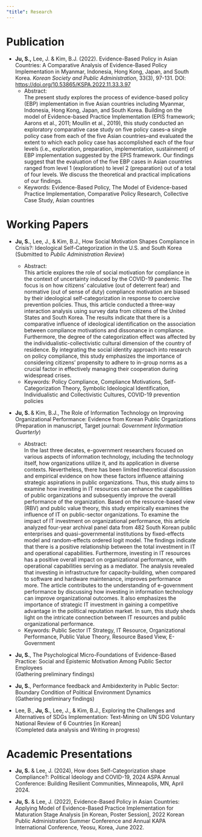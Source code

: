 ```yaml
---
"title": Research
---
```


# Publication

::: justify
-  **Ju, S.,** Lee, J. & Kim, B.J. (2022). Evidence-Based Policy in Asian Countries: A Comparative Analysis of Evidence-Based Policy Implementation in Myanmar, Indonesia, Hong Kong, Japan, and South Korea. *Korean Society and Public Administration*, 33(3), 97-131. DOI: <https://doi.org/10.53865/KSPA.2022.11.33.3.97>
    -   Abstract: <br> The present study explores the process of evidence-based policy (EBP) implementation in five Asian countries including Myanmar, Indonesia, Hong Kong, Japan, and South Korea. Building on the model of Evidence-based Practice Implementation (EPIS framework; Aarons et al., 2011; Moullin et al., 2019), this study conducted an exploratory comparative case study on five policy cases--a single policy case from each of the five Asian countries--and evaluated the extent to which each policy case has accomplished each of the four levels (i.e., exploration, preparation, implementation, sustainment) of EBP implementation suggested by the EPIS framework. Our findings suggest that the evaluation of the five EBP cases in Asian countries ranged from level 1 (exploration) to level 2 (preparation) out of a total of four levels. We discuss the theoretical and practical implications of our findings.
    - Keywords: Evidence-Based Policy, The Model of Evidence-based Practice Implementation, Comparative Policy
Research, Collective Case Study, Asian countries 
:::

# Working Papers

::: justify
- **Ju, S.**, Lee, J., & Kim, B.J., How Social Motivation Shapes Compliance in Crisis?: Ideological Self-Categorization in the U.S. and South Korea <br>
(Submitted to *Public Administration Review*)
    - Abstract: <br> This article explores the role of social motivation for compliance in the context of uncertainty induced by the COVID-19 pandemic. The focus is on how citizens' calculative (out of deterrent fear) and normative (out of sense of duty) compliance motivation are biased by their ideological self-categorization in response to coercive prevention policies. Thus, this article conducted a three-way interaction analysis using survey data from citizens of the United States and South Korea. The results indicate that there is a comparative influence of ideological identification on the association between compliance motivations and dissonance in compliance. Furthermore, the degree of the categorization effect was affected by the individualistic-collectivistic cultural dimension of the country of residence. By integrating the social identity approach into research on policy compliance, this study emphasizes the importance of considering citizens' propensity to adhere to in-group norms as a crucial factor in effectively managing their cooperation during widespread crises. 
    - Keywords: Policy Compliance, Compliance Motivations, Self-Categorization Theory, Symbolic Ideological Identification, Individualistic and Collectivistic Cultures, COVID-19 prevention policies
    
    
- **Ju, S. **& Kim, B.J., The Role of Information Technology on Improving Organizational Performance: Evidence from Korean Public Organizations <br>
(Preparation in manuscript, Target journal: *Government Information Quarterly*)  
    - Abstract: <br> In the last three decates, e-government researchers focused on various aspects of information technology, including the technology itself, how organizations utilize it, and its application in diverse contexts. Nevertheless, there has been limited theoretical discussion and empirical evidence on how these factors influence attaining strategic aspirations in public organizations. Thus, this study aims to examine how investing in IT resources can enhance the capabilities of public organizations and subsequently improve the overall performance of the organization. Based on the resource-based view (RBV) and public value theory, this study empirically examines the influence of IT on public-sector organizations. To examine the impact of IT investment on organizational performance, this article analyzed four-year archival panel data from 482 South Korean public enterprises and quasi-governmental institutions by fixed-effects model and random-effects ordered logit model. The findings indicate that there is a positive relationship between the total investment in IT and operational capabilities. Furthermore, investing in IT resources has a positive overall impact on organizational performance, with operational capabilities serving as a mediator. The analysis revealed that investing in infrastructure for capacity-building, when compared to software and hardware maintenance, improves performance more. The article contributes to the understanding of e-government performance by discussing how investing in information technology can improve organizational outcomes. It also emphasizes the importance of strategic IT investment in gaining a competitive advantage in the political reputation market. In sum, this study sheds light on the intricate connection between IT resources and public organizational performance.
    - Keywords: Public Sector IT Strategy, IT Resource, Organizational Performance, Public Value Theory, Resource Based View, E-Government
    
- **Ju, S.**, The Psychological Micro-Foundations of Evidence-Based Practice: Social and Epistemic Motivation Among Public Sector Employees <br>
(Gathering preliminary findings) <br>

- **Ju, S.**, Performance feedback and Ambidexterity in Public Sector: Boundary Condition of Political Environment
Dynamics <br>
(Gathering preliminary findings) <br>

- Lee, B., **Ju, S.**, Lee, J., & Kim, B.J., Exploring the Challenges and Alternatives of SDGs Implementation:
Text-Mining on UN SDG Voluntary National Review of 6 Countries [in Korean] <br>
(Completed data analysis and Writing in progress)<br>
:::

# Academic Presentations

::: justify
- **Ju, S.** & Lee, J. (2024), How does Self-Categorization shape Compliance?: Political Ideology and COVID-19, 2024 ASPA Annual Conference: Building Resilient Communities, Minneapolis, MN, April 2024.

-  **Ju, S.** & Lee, J. (2022), Evidence-Based Policy in Asian Countries: Applying Model of Evidence-Based Practice Implementation for Maturation Stage Analysis \[in Korean, Poster Session\], 2022 Korean Public Administration Summer Conference and Annual KAPA International Conference, Yeosu, Korea, June 2022.
:::

